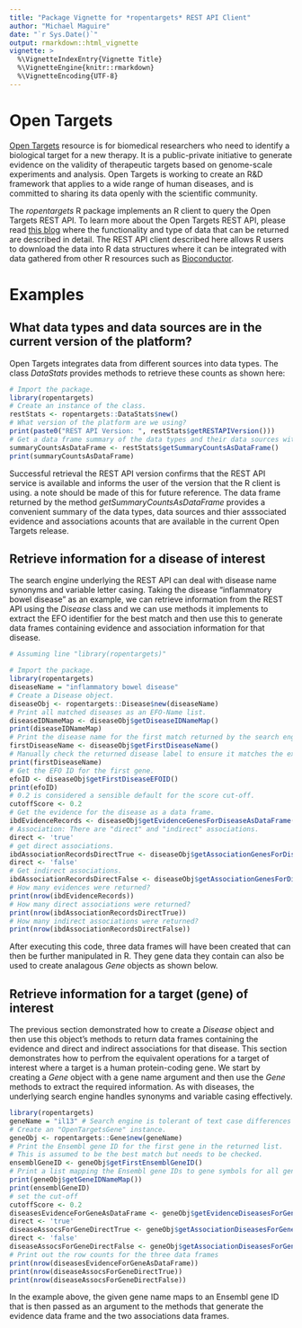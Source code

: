 ```yaml
---
title: "Package Vignette for *ropentargets* REST API Client"
author: "Michael Maguire"
date: "`r Sys.Date()`"
output: rmarkdown::html_vignette
vignette: >
  %\VignetteIndexEntry{Vignette Title}
  %\VignetteEngine{knitr::rmarkdown}
  %\VignetteEncoding{UTF-8}
---
```

# Open Targets

[Open Targets](https://www.opentargets.org/) resource is for biomedical researchers who need to identify a biological target for a new therapy. It is a public-private initiative to generate evidence on the validity of therapeutic targets based on genome-scale experiments and analysis. Open Targets is working to create an R&D framework that applies to a wide range of human diseases, and is committed to sharing its data openly with the scientific community.

The *ropentargets* R package implements an R client to query the Open Targets REST API. To learn more about the
Open Targets REST API, please read [this blog](https://blog.opentargets.org/api-getting-started-1/) where the 
functionality and type of data that can be returned are described in detail. The REST API client described here allows R users to download the data into R data structures where it can be integrated with data gathered from other
R resources such as [Bioconductor](https://www.bioconductor.org/).

# Examples

## What data types and data sources are in the current version of the platform?

Open Targets integrates data from different sources into data types. The class *DataStats* provides methods to retrieve these counts as shown here:

```r
# Import the package.
library(ropentargets)
# Create an instance of the class.
restStats <- ropentargets::DataStats$new()
# What version of the platform are we using?
print(paste0("REST API Version: ", restStats$getRESTAPIVersion()))
# Get a data frame summary of the data types and their data sources with counts for associations and evidence strings?
summaryCountsAsDataFrame <- restStats$getSummaryCountsAsDataFrame()
print(summaryCountsAsDataFrame)
```

Successful retrieval the REST API version confirms that the REST API service is available and informs the user of the version that the R client is using. a note should be made of this for future reference. The data frame returned by the method *getSummaryCountsAsDataFrame* provides a convenient summary of the data types, data sources and thier asssociated evidence and associations acounts that are available in the current Open Targets release. 

## Retrieve information for a disease of interest

The search engine underlying the REST API can deal with disease name synonyms and variable letter casing. Taking the disease "inflammatory bowel disease" as an example, we can retrieve information from the REST API using the *Disease* class and we can use methods it implements to extract the EFO identifier for the best match and then use this to generate data frames containing evidence and association information for that disease.

```r
# Assuming line "library(ropentargets)"

# Import the package.
library(ropentargets)
diseaseName = "inflammatory bowel disease"
# Create a Disease object.
diseaseObj <- ropentargets::Disease$new(diseaseName)
# Print all matched diseases as an EFO-Name list.
diseaseIDNameMap <- diseaseObj$getDiseaseIDNameMap()
print(diseaseIDNameMap)
# Print the disease name for the first match returned by the search engine.
firstDiseaseName <- diseaseObj$getFirstDiseaseName()
# Manually check the returned disease label to ensure it matches the expected value.
print(firstDiseaseName)
# Get the EFO ID for the first gene.
efoID <- diseaseObj$getFirstDiseaseEFOID()
print(efoID)
# 0.2 is considered a sensible default for the score cut-off.
cutoffScore <- 0.2
# Get the evidence for the disease as a data frame.
ibdEvidenceRecords <- diseaseObj$getEvidenceGenesForDiseaseAsDataFrame(efoID, cutoffScore)
# Association: There are "direct" and "indirect" associations.
direct <- 'true'
# get direct associations.
ibdAssociationRecordsDirectTrue <- diseaseObj$getAssociationGenesForDiseaseAsDataFrame(efoID, cutoffScore, direct)
direct <- 'false'
# Get indirect associations.
ibdAssociationRecordsDirectFalse <- diseaseObj$getAssociationGenesForDiseaseAsDataFrame(efoID, cutoffScore, direct)
# How many evidences were returned?
print(nrow(ibdEvidenceRecords))
# How many direct associations were returned?
print(nrow(ibdAssociationRecordsDirectTrue))
# How many indirect associations were returned?
print(nrow(ibdAssociationRecordsDirectFalse))
```

After executing this code, three data frames will have been created that can then be further manipulated in R. They gene data they contain can also be used to create analagous *Gene* objects as shown below.

## Retrieve information for a target (gene) of interest

The previous section demonstrated how to create a *Disease* object and then use this object's methods to return data frames containing the evidence and direct and indirect associations for that disease. This section demonstrates how to perfrom the equivalent operations for a target of interest where a target is a human protein-coding gene. We start by creating a *Gene* object with a gene name argument and then use the *Gene* methods to extract the required information. As with diseases, the underlying search engine handles synonyms and variable casing effectively.

```r
library(ropentargets)
geneName = "il13" # Search engine is tolerant of text case differences and can find gene synonyms.
# Create an "OpenTargetsGene" instance.
geneObj <- ropentargets::Gene$new(geneName)
# Print the Ensembl gene ID for the first gene in the returned list.
# This is assumed to be the best match but needs to be checked.
ensemblGeneID <- geneObj$getFirstEnsemblGeneID()
# Print a list mapping the Ensembl gene IDs to gene symbols for all genes returned by the REST API call to the search engine.
print(geneObj$getGeneIDNameMap())
print(ensemblGeneID)
# set the cut-off
cutoffScore <- 0.2
diseasesEvidenceForGeneAsDataFrame <- geneObj$getEvidenceDiseasesForGeneAsDataFrame(ensemblGeneID, cutoffScore)
direct <- 'true'
diseaseAssocsForGeneDirectTrue <- geneObj$getAssociationDiseasesForGeneAsDataFrame(ensemblGeneID, cutoffScore, direct)
direct <- 'false'
diseaseAssocsForGeneDirectFalse <- geneObj$getAssociationDiseasesForGeneAsDataFrame(ensemblGeneID, cutoffScore, direct)
# Print out the row counts for the three data frames
print(nrow(diseasesEvidenceForGeneAsDataFrame))
print(nrow(diseaseAssocsForGeneDirectTrue))
print(nrow(diseaseAssocsForGeneDirectFalse))
```

In the example above, the given gene name maps to an Ensembl gene ID that is then passed as an argument to the methods that generate the evidence data frame and the two associations data frames.



